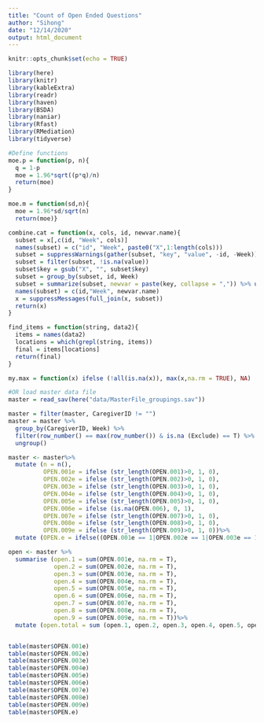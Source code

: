 ```yaml
---
title: "Count of Open Ended Questions"
author: "Sihong"
date: "12/14/2020"
output: html_document
---
```


```r
knitr::opts_chunk$set(echo = TRUE)
```

```r
library(here)
library(knitr)
library(kableExtra)
library(readr)
library(haven)
library(BSDA)
library(naniar)
library(Rfast)
library(RMediation)
library(tidyverse)
```


```r
#Define functions
moe.p = function(p, n){
  q = 1-p
  moe = 1.96*sqrt((p*q)/n)
  return(moe)
}

moe.m = function(sd,n){
  moe = 1.96*sd/sqrt(n)
  return(moe)}

combine.cat = function(x, cols, id, newvar.name){
  subset = x[,c(id, "Week", cols)]
  names(subset) = c("id", "Week", paste0("X",1:length(cols)))
  subset = suppressWarnings(gather(subset, "key", "value", -id, -Week))
  subset = filter(subset, !is.na(value))
  subset$key = gsub("X", "", subset$key)
  subset = group_by(subset, id, Week)
  subset = summarize(subset, newvar = paste(key, collapse = ",")) %>% ungroup()
  names(subset) = c(id,"Week", newvar.name)
  x = suppressMessages(full_join(x, subset))
  return(x)
}

find_items = function(string, data2){
  items = names(data2)
  locations = which(grepl(string, items))
  final = items[locations]
  return(final)
}

my.max = function(x) ifelse (!all(is.na(x)), max(x,na.rm = TRUE), NA)
```

```r
#OR load master data file
master = read_sav(here("data/MasterFile_groupings.sav"))

master = filter(master, CaregiverID != "") 
master = master %>%
  group_by(CaregiverID, Week) %>%
  filter(row_number() == max(row_number()) & is.na (Exclude) == T) %>%
  ungroup()

master <- master%>%
  mutate (n = n(),
          OPEN.001e = ifelse (str_length(OPEN.001)>0, 1, 0),
          OPEN.002e = ifelse (str_length(OPEN.002)>0, 1, 0),
          OPEN.003e = ifelse (str_length(OPEN.003)>0, 1, 0),
          OPEN.004e = ifelse (str_length(OPEN.004)>0, 1, 0),
          OPEN.005e = ifelse (str_length(OPEN.005)>0, 1, 0),
          OPEN.006e = ifelse (is.na(OPEN.006), 0, 1),
          OPEN.007e = ifelse (str_length(OPEN.007)>0, 1, 0),
          OPEN.008e = ifelse (str_length(OPEN.008)>0, 1, 0),
          OPEN.009e = ifelse (str_length(OPEN.009)>0, 1, 0))%>%
  mutate (OPEN.e = ifelse((OPEN.001e == 1|OPEN.002e == 1|OPEN.003e == 1|OPEN.004e == 1|OPEN.005e == 1|OPEN.006e == 1|OPEN.007e == 1|OPEN.008e == 1|OPEN.009e == 1), 1, 0))

open <- master %>%
  summarise (open.1 = sum(OPEN.001e, na.rm = T),
             open.2 = sum(OPEN.002e, na.rm = T),
             open.3 = sum(OPEN.003e, na.rm = T),
             open.4 = sum(OPEN.004e, na.rm = T),
             open.5 = sum(OPEN.005e, na.rm = T),
             open.6 = sum(OPEN.006e, na.rm = T),
             open.7 = sum(OPEN.007e, na.rm = T),
             open.8 = sum(OPEN.008e, na.rm = T),
             open.9 = sum(OPEN.009e, na.rm = T))%>%
  mutate (open.total = sum (open.1, open.2, open.3, open.4, open.5, open.6, open.7, open.8, open.9))


table(master$OPEN.001e)
table(master$OPEN.002e)
table(master$OPEN.003e)
table(master$OPEN.004e)
table(master$OPEN.005e)
table(master$OPEN.006e)
table(master$OPEN.007e)
table(master$OPEN.008e)
table(master$OPEN.009e)
table(master$OPEN.e)


```